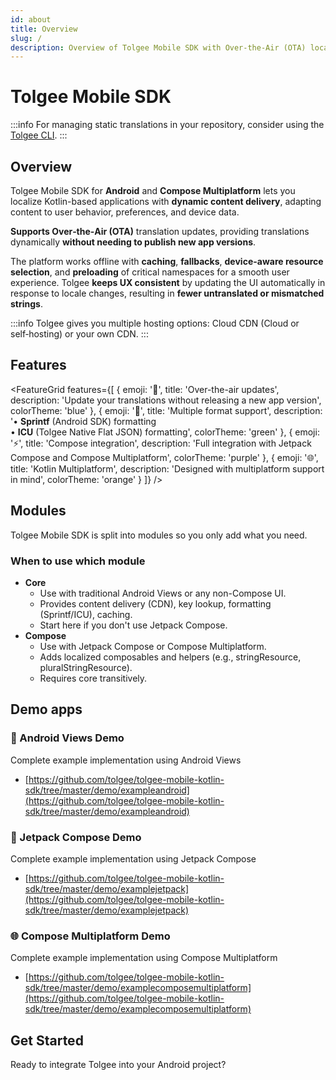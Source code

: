 ```yaml
---
id: about
title: Overview
slug: /
description: Overview of Tolgee Mobile SDK with Over‑the‑Air (OTA) localization updates for Android and Compose Multiplatform.
---
```



# Tolgee Mobile SDK

:::info
For managing static translations in your repository, consider using the [Tolgee CLI](/tolgee-cli/installation).
:::

## Overview

Tolgee Mobile SDK for **Android** and **Compose Multiplatform** lets you localize Kotlin-based applications with **dynamic content delivery**, adapting content to user behavior, preferences, and device data.

**Supports Over‑the‑Air (OTA)** translation updates, providing translations dynamically **without needing to publish new app versions**.

The platform works offline with **caching**, **fallbacks**, **device-aware resource selection**, and **preloading** of critical namespaces for a smooth user experience. Tolgee **keeps UX consistent** by updating the UI automatically in response to locale changes, resulting in **fewer untranslated or mismatched strings**.

:::info
Tolgee gives you multiple hosting options: Cloud CDN (Cloud or self‑hosting) or your own CDN.
:::

## Features

<FeatureGrid features={[
  {
    emoji: '🚀',
    title: 'Over-the-air updates',
    description: 'Update your translations without releasing a new app version',
    colorTheme: 'blue'
  },
  {
    emoji: '🔧',
    title: 'Multiple format support',
    description: '• <strong>Sprintf</strong> (Android SDK) formatting<br/>• <strong>ICU</strong> (Tolgee Native Flat JSON) formatting',
    colorTheme: 'green'
  },
  {
    emoji: '⚡',
    title: 'Compose integration',
    description: 'Full integration with Jetpack Compose and Compose Multiplatform',
    colorTheme: 'purple'
  },
  {
    emoji: '🌐',
    title: 'Kotlin Multiplatform',
    description: 'Designed with multiplatform support in mind',
    colorTheme: 'orange'
  }
]} />


## Modules

Tolgee Mobile SDK is split into modules so you only add what you need.

### When to use which module
- **Core**
  - Use with traditional Android Views or any non-Compose UI.
  - Provides content delivery (CDN), key lookup, formatting (Sprintf/ICU), caching.
  - Start here if you don't use Jetpack Compose.
- **Compose**
  - Use with Jetpack Compose or Compose Multiplatform.
  - Adds localized composables and helpers (e.g., stringResource, pluralStringResource).
  - Requires core transitively.


## Demo apps

### 📱 Android Views Demo
Complete example implementation using Android Views
- [https://github.com/tolgee/tolgee-mobile-kotlin-sdk/tree/master/demo/exampleandroid](https://github.com/tolgee/tolgee-mobile-kotlin-sdk/tree/master/demo/exampleandroid)

### 🚀 Jetpack Compose Demo
Complete example implementation using Jetpack Compose
- [https://github.com/tolgee/tolgee-mobile-kotlin-sdk/tree/master/demo/examplejetpack](https://github.com/tolgee/tolgee-mobile-kotlin-sdk/tree/master/demo/examplejetpack)

### 🌐 Compose Multiplatform Demo
Complete example implementation using Compose Multiplatform
- [https://github.com/tolgee/tolgee-mobile-kotlin-sdk/tree/master/demo/examplecomposemultiplatform](https://github.com/tolgee/tolgee-mobile-kotlin-sdk/tree/master/demo/examplecomposemultiplatform)

## Get Started

Ready to integrate Tolgee into your Android project? 

<div className="grid grid-cols-1 gap-4 my-6">
  <SystemCard
    title="Get Started Guide"
    emoji="🚀"
    description="Complete step-by-step setup guide with installation, modules, and implementation choices"
    links={[
      { href: "/android-sdk/get-started", label: "Start Here", color: "blue" }
    ]}
  />
</div>
